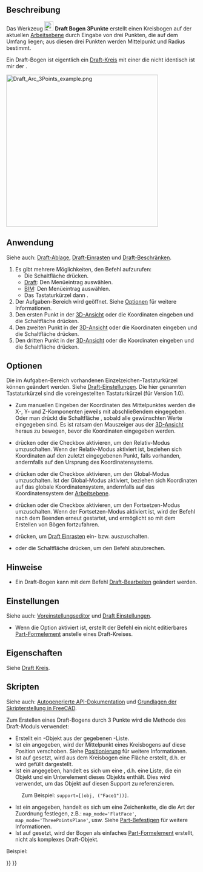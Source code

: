 <languages/>

{{Docnav/de
|[[Draft_Arc/de|Bogen]]
|[[Draft_Circle/de|Kreis]]
|[[Draft_Workbench/de|Draft]]
|IconL=Draft_Arc.svg
|IconR=Draft_Circle.svg
|IconC=Workbench_Draft.svg
}}

{{GuiCommand/de
|Name=Draft Arc 3Points
|Name/de=Draft Bogen 3Punkte
|MenuLocation=Zeichnen → Bogenwerkzeuge → Bogen durch 3 Punkte<br>2D-Entwurf → Bogen durch 3 Punkte
|Workbenches=[[Draft_Workbench/de|Draft]], [[BIM_Workbench/de|BIM]]
|Shortcut={{KEY|A}} {{KEY|T}}
|Version=0.19
|SeeAlso=[[Draft_Arc/de|Draft Bogen]], [[Draft_Circle/de|Draft Kreis]]
}}

<span id="Description"></span>
==Beschreibung==

Das Werkzeug [[Image:Draft_Arc_3Points.svg|24px]] '''Draft Bogen 3Punkte''' erstellt einen Kreisbogen auf der aktuellen [[Draft_SelectPlane/de|Arbeitsebene]] durch Eingabe von drei Punkten, die auf dem Umfang liegen; aus diesen drei Punkten werden Mittelpunkt und Radius bestimmt.

Ein Draft-Bogen ist eigentlich ein [[Draft_Circle/de|Draft-Kreis]] mit einer {{PropertyData/de|First Angle}} die nicht identisch ist mir der {{PropertyData/de|Last Angle}}.

[[Image:Draft_Arc_3Points_example.png|400px]]
{{Caption|Ein durch drei auf dem Umfang liegende Punkte festgelegter Bogen}}

<span id="Usage"></span>
==Anwendung==

Siehe auch: [[Draft_Tray/de|Draft-Ablage]], [[Draft_Snap/de|Draft-Einrasten]] und [[Draft_Constrain/de|Draft-Beschränken]].

<div class="mw-translate-fuzzy">
# Es gibt mehrere Möglichkeiten, den Befehl aufzurufen:
#* Die Schaltfläche {{Button|[[Image:Draft_Arc_3Points.svg|16px]] [[Draft_Arc_3Points/de|Bogen aus 3 Punkten]]}} drücken.
#* [[Draft_Workbench/de|Draft]]: Den Menüeintrag {{MenuCommand|Zeichnen → Bogenwerkzeuge → [[Image:Draft_Arc_3Points.svg|16px]] Bogen durch 3 Punkte}} auswählen.
#* [[BIM_Workbench/de|BIM]]: Den Menüeintrag {{MenuCommand|2D-Entwurf → [[Image:Draft_Arc_3Points.svg|16px]] Bogen durch 3 Punkte}} auswählen.
#* Das Tastaturkürzel {{KEY|A}} dann {{KEY|T}}. {{Version/de|0.20}}
# Der Aufgaben-Bereich {{MenuCommand|Bogen aus 3 Punkten}} wird geöffnet. Siehe [[#Optionen|Optionen]] für weitere Informationen.
# Den ersten Punkt in der [[3D_view/de|3D-Ansicht]] oder die Koordinaten eingeben und die Schaltfläche {{Button|[[Image:Draft_AddPoint.svg|16px]] Punkt eingeben}} drücken.
# Den zweiten Punkt in der [[3D_view/de|3D-Ansicht]] oder die Koordinaten eingeben und die Schaltfläche {{Button|[[Image:Draft_AddPoint.svg|16px]] Punkt eingeben}} drücken.
# Den dritten Punkt in der [[3D_view/de|3D-Ansicht]] oder die Koordinaten eingeben und die Schaltfläche {{Button|[[Image:Draft_AddPoint.svg|16px]] Punkt eingeben}} drücken.
</div>

<span id="Options"></span>
==Optionen==

Die im Aufgaben-Bereich vorhandenen Einzelzeichen-Tastaturkürzel können geändert werden. Siehe [[Draft_Preferences/de|Draft-Einstellungen]]. Die hier genannten Tastaturkürzel sind die voreingestellten Tastaturkürzel (für Version 1.0).

<div class="mw-translate-fuzzy">
* Zum manuellen Eingeben der Koordinaten des Mittelpunktes werden die X-, Y- und Z-Komponenten jeweils mit abschließendem {{KEY|Enter}} eingegeben. Oder man drückt die Schaltfläche {{Button|[[Image:Draft_AddPoint.svg|16px]] Punkt eingeben}}, sobald alle gewünschten Werte eingegeben sind. Es ist ratsam den Mauszeiger aus der [[3D_view|3D-Ansicht]] heraus zu bewegen, bevor die Koordinaten eingegeben werden.
* {{KEY|R}} drücken oder die Checkbox {{MenuCommand|Relative}} aktivieren, um den Relativ-Modus umzuschalten. Wenn der Relativ-Modus aktiviert ist, beziehen sich Koordinaten auf den zuletzt eingegebenen Punkt, falls vorhanden, andernfalls auf den Ursprung des Koordinatensystems.
* {{KEY|G}} drücken oder die Checkbox {{MenuCommand|Global}} aktivieren, um den Global-Modus umzuschalten. Ist der Global-Modus aktiviert, beziehen sich Koordinaten auf das globale Koordinatensystem, andernfalls auf das Koordinatensystem der [[Draft_SelectPlane/de|Arbeitsebene]]. {{Version/de|0.20}}
* {{KEY|N}} drücken oder die Checkbox {{MenuCommand|Continue}} aktivieren, um den Fortsetzen-Modus umzuschalten. Wenn der Fortsetzen-Modus aktiviert ist, wird der Befehl nach dem Beenden erneut gestartet, und ermöglicht so mit dem Erstellen von Bögen fortzufahren.
* {{KEY|S}} drücken, um [[Draft_Snap/de|Draft Einrasten]] ein- bzw. auszuschalten.
* {{KEY|Esc}} oder die Schaltfläche {{Button|Schließen}} drücken, um den Befehl abzubrechen.
</div>

<span id="Notes"></span>
==Hinweise==

* Ein Draft-Bogen kann mit dem Befehl [[Draft_Edit/de|Draft-Bearbeiten]] geändert werden.

<span id="Preferences"></span>
==Einstellungen==

Siehe auch: [[Preferences_Editor/de|Voreinstellungseditor]] und [[Draft_Preferences/de|Draft Einstellungen]].

* Wenn die Option {{MenuCommand|Bearbeiten → Einstellungen... → Draft → Allgemein → Create Part primitives if possible}} aktiviert ist, erstellt der Befehl ein nicht editierbares [[Part_Feature/de|Part-Formelement]] anstelle eines Draft-Kreises.

<span id="Properties"></span>
==Eigenschaften==

Siehe [[Draft Circle/de#Eigenschaften|Draft Kreis]].

<span id="Scripting"></span>
==Skripten==

Siehe auch: [https://freecad.github.io/SourceDoc/ Autogenerierte API-Dokumentation] und [[FreeCAD_Scripting_Basics/de|Grundlagen der Skripterstellung in FreeCAD]].

Zum Erstellen eines Draft-Bogens durch 3 Punkte wird die Methode {{incode|make_arc_3points}} des Draft-Moduls verwendet:

{{Code|code=
arc = make_arc_3points(points, placement=None, face=False, support=None, map_mode="Deactivated", primitive=False)
}}

* Erstellt ein {{incode|arc}}-Objekt aus der gegebenen {{incode|points}}-Liste.
* Ist ein {{incode|placement}} angegeben, wird der Mittelpunkt eines Kreisbogens auf diese Position verschoben. Siehe [[Placement/de|Positionierung]] für weitere Informationen.
* Ist {{incode|face}} auf {{incode|True}} gesetzt, wird aus dem Kreisbogen eine Fläche erstellt, d.h. er wird gefüllt dargestellt.
* Ist ein {{incode|support}} angegeben, handelt es sich um eine {{incode|LinkSubList}}, d.h. eine Liste, die ein Objekt und ein Unterelement dieses Objekts enthält. Dies wird verwendet, um das Objekt auf diesen Support zu referenzieren.
: Zum Beispiel: <code>support=[(obj, ("Face1"))]</code>.
* Ist ein {{incode|map_mode}} angegeben, handelt es sich um eine Zeichenkette, die die Art der Zuordnung festlegen, z.B.: <code>map_mode='FlatFace'</code>, <code>map_mode='ThreePointsPlane'</code>, usw. Siehe [[Part_EditAttachment/de|Part-Befestigen]] für weitere Informationen.
* Ist {{incode|primitive}} auf {{incode|True}} gesetzt, wird der Bogen als einfaches [[Part_Feature/de|Part-Formelement]] erstellt, nicht als komplexes Draft-Objekt.

Beispiel:

{{Code|code=
import FreeCAD as App
import Draft

doc = App.newDocument()

points = [App.Vector(0, 0, 0),
          App.Vector(5, 10, 0),
          App.Vector(10, 0, 0)]

arc = Draft.make_arc_3points(points)

doc.recompute()
}}


{{Docnav/de
|[[Draft_Arc/de|Bogen]]
|[[Draft_Circle/de|Kreis]]
|[[Draft_Workbench/de|Draft]]
|IconL=Draft_Arc.svg
|IconR=Draft_Circle.svg
|IconC=Workbench_Draft.svg
}}

{{Draft Tools navi{{#translation:}}}}
{{Userdocnavi{{#translation:}}}}